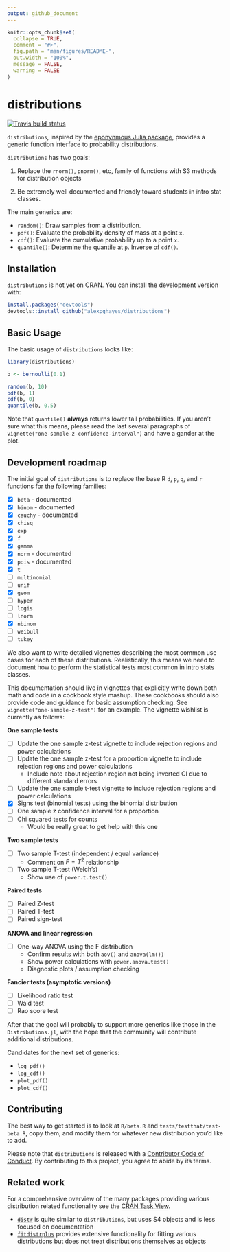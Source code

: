 ```yaml
---
output: github_document
---
```


<!-- README.md is generated from README.Rmd. Please edit that file -->

```r
knitr::opts_chunk$set(
  collapse = TRUE,
  comment = "#>",
  fig.path = "man/figures/README-",
  out.width = "100%",
  message = FALSE,
  warning = FALSE
)
```

# distributions

<!-- badges: start -->
[![Travis build status](https://travis-ci.org/alexpghayes/distributions.svg?branch=master)](https://travis-ci.org/alexpghayes/distributions)
<!-- badges: end -->

`distributions`, inspired by the [eponynmous Julia package](https://github.com/JuliaStats/Distributions.jl), provides a generic function interface to probability distributions.

`distributions` has two goals:

1. Replace the `rnorm()`, `pnorm()`, etc, family of functions with S3 methods for distribution objects

2. Be extremely well documented and friendly toward students in intro stat classes.

The main generics are:

- `random()`: Draw samples from a distribution.
- `pdf()`: Evaluate the probability density of mass at a point `x`.
- `cdf()`: Evaluate the cumulative probability up to a point `x`.
- `quantile()`: Determine the quantile at `p`. Inverse of `cdf()`.

## Installation

`distributions` is not yet on CRAN. You can install the development version with:

``` r
install.packages("devtools")
devtools::install_github("alexpghayes/distributions")
```

## Basic Usage

The basic usage of `distributions` looks like:

```r
library(distributions)

b <- bernoulli(0.1)

random(b, 10)
pdf(b, 1)
cdf(b, 0)
quantile(b, 0.5)
```

Note that `quantile()` **always** returns lower tail probabilities. If you aren't sure what this means, please read the last several paragraphs of `vignette("one-sample-z-confidence-interval")` and have a gander at the plot.

## Development roadmap

The initial goal of `distributions` is to replace the base R `d`, `p`, `q`, and `r` functions for the following families:

- [x] `beta` - documented
- [x] `binom` - documented
- [x] `cauchy` - documented
- [x] `chisq`
- [x] `exp`
- [x] `f`
- [x] `gamma`
- [x] `norm` - documented
- [x] `pois` - documented
- [x] `t`
- [ ] `multinomial`
- [ ] `unif`
- [x] `geom`
- [ ] `hyper`
- [ ] `logis`
- [ ] `lnorm`
- [x] `nbinom`
- [ ] `weibull`
- [ ] `tukey`

We also want to write detailed vignettes describing the most common use cases for each of these distributions. Realistically, this means we need to document how to perform the statistical tests most common in intro stats classes.

This documentation should live in vignettes that explicitly write down both math and code in a cookbook style mashup. These cookbooks should also provide code and guidance for basic assumption checking. See `vignette("one-sample-z-test")` for an example. The vignette wishlist is currently as follows:

**One sample tests**

- [ ] Update the one sample z-test vignette to include rejection regions and power calculations
- [ ] Update the one sample z-test for a proportion vignette to include rejection regions and power calculations
  - Include note about rejection region not being inverted CI due to different standard errors
- [ ] Update the one sample t-test vignette to include rejection regions and power calculations
- [x] Signs test (binomial tests) using the binomial distribution
- [ ] One sample z confidence interval for a proportion
- [ ] Chi squared tests for counts
  - Would be really great to get help with this one

**Two sample tests**

- [ ] Two sample T-test (independent / equal variance)
  - Comment on $F = T^2$ relationship
- [ ] Two sample T-test (Welch's)
  - Show use of `power.t.test()`

**Paired tests**

- [ ] Paired Z-test
- [ ] Paired T-test
- [ ] Paired sign-test

**ANOVA and linear regression**

- [ ] One-way ANOVA using the F distribution
  - Confirm results with both `aov()` and `anova(lm())`
  - Show power calculations with `power.anova.test()`
  - Diagnostic plots / assumption checking

**Fancier tests (asymptotic versions)**

- [ ] Likelihood ratio test
- [ ] Wald test
- [ ] Rao score test

After that the goal will probably to support more generics like those in the `Distributions.jl`, with the hope that the community will contribute additional distributions.

Candidates for the next set of generics:

- `log_pdf()`
- `log_cdf()`
- `plot_pdf()`
- `plot_cdf()`

## Contributing

The best way to get started is to look at `R/beta.R` and `tests/testthat/test-beta.R`, copy them, and modify them for whatever new distribution you'd like to add.

Please note that `distributions` is released with a
[Contributor Code of Conduct](.github/CODE_OF_CONDUCT.md).
By contributing to this project, you agree to abide by its terms.

## Related work

For a comprehensive overview of the many packages providing various distribution related functionality see the [CRAN Task View](https://cran.r-project.org/web/views/Distributions.html).

- [`distr`](http://distr.r-forge.r-project.org/) is quite similar to `distributions`, but uses S4 objects and is less focused on documentation
- [`fitdistrplus`](https://cran.r-project.org/web/packages/fitdistrplus/index.html) provides extensive functionality for fitting various distributions but does not treat distributions themselves as objects
